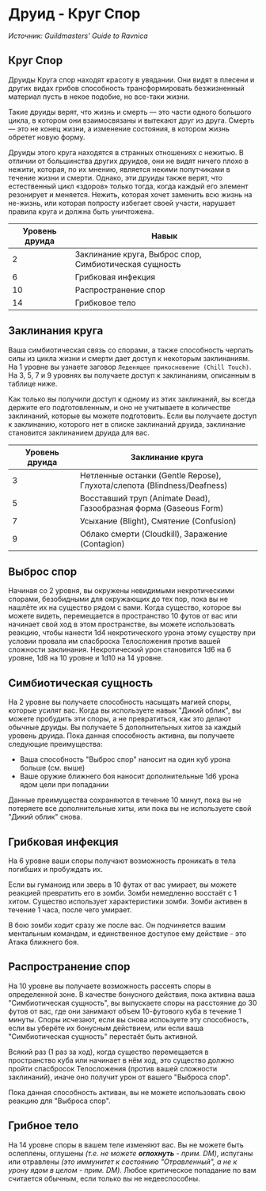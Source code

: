 # Друид - Круг Спор
_Источник: Guildmasters' Guide to Ravnica_

## Круг Спор
Друиды Круга спор находят красоту в увядании.
Они видят в плесени и других видах грибов способность трансформировать 
безжизненный материал пусть в некое подобие, но все-таки жизни.

Такие друиды верят, что жизнь и смерть — это части одного большого цикла, 
в котором они взаимосвязаны и вытекают друг из друга. Смерть — это не конец жизни, а изменение
состояния, в котором жизнь обретет новую форму.

Друиды этого круга находятся в странных отношениях с нежитью. 
В отличии от большинства других друидов, они не видят ничего плохо в нежити, 
которая, по их мнению, является некими попутчиками в течение жизни
и смерти. Однако, эти друиды также верят, что естественный цикл «здоров» 
только тогда, когда каждый его элемент резонирует и меняется. Нежить, 
которая хочет заменить всю жизнь на не-жизнь, или которая попросту избегает своей
участи, нарушает правила круга и должна быть уничтожена.

| Уровень друида | Навык |
|----------------|-------|
|       2        | Заклинание круга, Выброс спор, Симбиотическая сущность    |
|       6        | Грибковая инфекция    |
|      10        | Распространение спор  |
|      14        | Грибковое тело  |

## Заклинания круга
Ваша симбиотическая связь со спорами, а также способность черпать силы из 
цикла жизни и смерти дает доступ к некоторым заклинаниям. На 1
уровне вы узнаете заговор `Леденящее прикосновение (Chill Touch)`.
На 3, 5, 7 и 9 уровнях вы получаете доступ к заклинаниям, описанным в таблице ниже.

Как только вы получили доступ к одному из этих заклинаний, вы всегда 
держите его подготовленным, и оно не учитываете в количестве заклинаний, 
которые вы можете подготовить. Если вы получаете доступ к заклинанию, 
которого нет в списке заклинаний друида, заклинание становится заклинанием 
друида для вас. 

| Уровень друида | Заклинание круга |
|----------------|------------------|
| 3 | Нетленные останки (Gentle Repose),<br/>Глухота/слепота (Blindness/Deafness) |
| 5 | Восставший труп (Animate Dead),<br/>Газообразная форма (Gaseous Form) |
| 7 | Усыхание (Blight), Смятение (Confusion) |
| 9 | Облако смерти (Cloudkill), Заражение (Contagion) |

## Выброс спор
Начиная со 2 уровня, вы окружены невидимыми некротическими спорами, безобидными для окружающих
до тех пор, пока вы не нашлёте их на существо рядом с вами. Когда существо, которое вы можете видеть,
перемещается в пространство 10 футов от вас или начинает свой ход в этом пространстве,
вы можете использовать реакцию, чтобы нанести 1d4 некротического урона этому существу при условии
провала им спасброска Телосложения против вашей сложности заклинания. Некротический
урон становится 1d6 на 6 уровне, 1d8 на 10 уровне и 1d10 на 14 уровне.

## Симбиотическая сущность
На 2 уровне вы получаете способность насыщать магией споры, которые усилят вас.
Когда вы используете навык "Дикий облик", вы можете пробудить эти споры, а не превратиться,
как это делают обычные друиды. Вы получаете 5 дополнительных хитов за каждый уровень друида.
Пока данная способность активна, вы получаете следующие преимущества:
- Ваша способность "Выброс спор" наносит на один куб урона больше (см. выше)
- Ваше оружие ближнего боя наносит дополнительные 1d6 урона ядом цели при попадании

Данные преимущества сохраняются в течение 10 минут, пока вы не потеряете все дополнительные хиты,
или пока вы не используете свой "Дикий облик" снова.

## Грибковая инфекция
На 6 уровне ваши споры получают возможность проникать в тела погибших и пробуждать их.

Если вы гуманоид или зверь в 10 футах от вас умирает, вы можете реакцией превратить его в зомби.
Зомби немедленно восстаёт с 1 хитом. Существо использует характеристики зомби.
Зомби активен в течение 1 часа, после чего умирает.

В бою зомби ходит сразу же после вас. Он подчиняется вашим ментальным командам, и
единственное доступое ему действие - это Атака ближнего боя.

## Распространение спор
На 10 уровне вы получаете возможность рассеять споры в определенной зоне. 
В качестве бонусного действия, пока активна ваша "Симбиотическая сущность",
вы выпускаете споры на расстояние до 30 футов от вас, где они
занимают объем 10-футового куба в течение 1 минуты. Споры исчезают, если вы
снова испоьзуете эту способность, если вы уберёте их бонусным действием, или если
ваша "Симбиотическая сущность" перестаёт быть активной.

Всякий раз (1 раз за ход), когда существо перемещается в пространство куба или начинает в нём ход, это существо
должно пройти спасбросок Телосложения (против вашей сложности заклинаний), иначе оно получит урон от вашего "Выброса спор".

Пока данная способность активан, вы не можете использовать свою реакцию для "Выброса спор".

## Грибное тело
На 14 уровне споры в вашем теле изменяют вас. Вы не можете быть ослеплены, оглушены _(т.е. не можете **оглохнуть** - прим. DM)_,
испуганы или отравлены _(это иммунитет к состоянию "Отравленный", а не к урону ядом в целом - прим. DM)_.
Любое критическое попадание по вам считается обычным, если только вы не недееспособны.